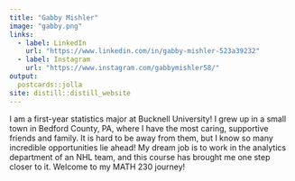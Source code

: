 ---
title: "Gabby Mishler"
image: "gabby.png"
links:
  - label: LinkedIn
    url: "https://www.linkedin.com/in/gabby-mishler-523a39232"
  - label: Instagram
    url: "https://www.instagram.com/gabbymishler58/"
output:
  postcards::jolla
site: distill::distill_website  
---
 
I am a first-year statistics major at Bucknell University! I grew up in a small town in Bedford County, PA, where I have the most caring, supportive friends and family. It is hard to be away from them, but I know so many incredible opportunities lie ahead! My dream job is to work in the analytics department of an NHL team, and this course has brought me one step closer to it. Welcome to my MATH 230 journey!

